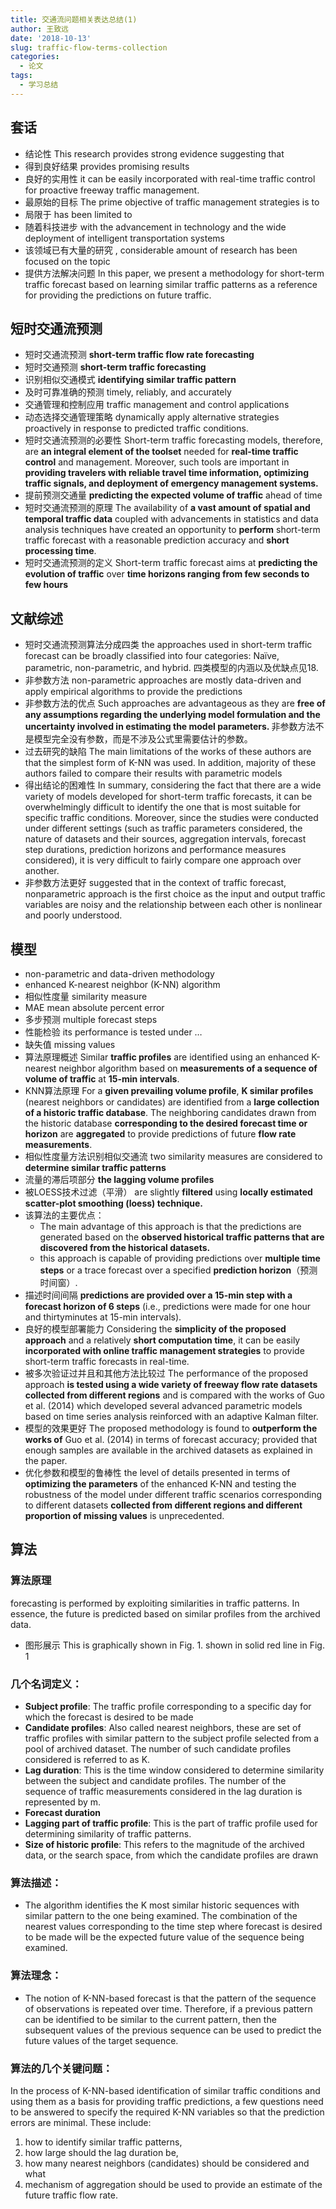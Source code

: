 ```yaml
---
title: 交通流问题相关表达总结(1)
author: 王致远
date: '2018-10-13'
slug: traffic-flow-terms-collection
categories:
  - 论文
tags:
  - 学习总结
---
```


## 套话

- 结论性 This research provides strong evidence suggesting that 
- 得到良好结果 provides promising results
- 良好的实用性 it can be easily incorporated with real-time traffic control for proactive freeway traffic management.
- 最原始的目标 The prime objective of traffic management strategies is to
- 局限于 has been limited to
- 随着科技进步 with the advancement in technology and the wide deployment of intelligent transportation systems
- 该领域已有大量的研究 , considerable amount of research has been focused on the topic
- 提供方法解决问题 In this paper, we present a methodology for short-term traffic forecast based on learning similar traffic patterns as a reference for providing the predictions on future traffic.

## 短时交通流预测

- 短时交通流预测 **short-term traffic flow rate forecasting**
- 短时交通预测 **short-term traffic forecasting**
- 识别相似交通模式 **identifying similar traffic pattern**
- 及时可靠准确的预测 timely, reliably, and accurately 
- 交通管理和控制应用 traffic management and control applications
- 动态选择交通管理策略 dynamically apply alternative strategies proactively in response to predicted traffic conditions. 
- 短时交通流预测的必要性 Short-term traffic forecasting models, therefore, are **an integral element of the toolset** needed for **real-time traffic control** and management. Moreover, such tools are important in **providing travelers with reliable travel time information, optimizing traffic signals, and deployment of emergency management systems.**
- 提前预测交通量 **predicting the expected volume of traffic** ahead of time
- 短时交通流预测的原理 The availability of **a vast amount of spatial and temporal traffic data** coupled with advancements in statistics and data analysis techniques have created an opportunity to **perform** short-term traffic forecast with a reasonable prediction accuracy and **short processing time**.
- 短时交通流预测的定义 Short-term traffic forecast aims at **predicting the evolution of traffic** over **time horizons ranging from few seconds to few hours**

## 文献综述

- 短时交通流预测算法分成四类  the approaches used in short-term traffic forecast can be broadly classified into four categories: Naïve, parametric, non-parametric, and hybrid. 四类模型的内涵以及优缺点见18.
- 非参数方法 non-parametric approaches are mostly data-driven and apply empirical algorithms to provide the predictions
- 非参数方法的优点 Such approaches are advantageous as they are **free of any assumptions regarding the underlying model formulation and the uncertainty involved in estimating the model parameters. ** 非参数方法不是模型完全没有参数，而是不涉及公式里需要估计的参数。
- 过去研究的缺陷 The main limitations of the works of these authors are that the simplest form of K-NN was used. In addition, majority of these authors failed to compare their results with parametric models 
- 得出结论的困难性 In summary, considering the fact that there are a wide variety of models developed for short-term traffic forecasts, it can be overwhelmingly difficult to identify the one that is most suitable for specific traffic conditions. Moreover, since the studies were conducted under different settings (such as traffic parameters considered, the nature of datasets and their sources, aggregation intervals, forecast step durations, prediction horizons and performance measures considered), it is very difficult to fairly compare one approach over another.
- 非参数方法更好 suggested that in the context of traffic forecast, nonparametric approach is the first choice as the input and output traffic variables are noisy and the relationship between each other is nonlinear and poorly understood. 

## 模型

- non-parametric and data-driven methodology
- enhanced K-nearest neighbor (K-NN) algorithm
- 相似性度量 similarity measure
- MAE mean absolute percent error 
- 多步预测  multiple forecast steps
- 性能检验 its performance is tested under ...
- 缺失值 missing values
- 算法原理概述 Similar **traffic profiles** are identified using an enhanced K-nearest neighbor algorithm based on **measurements of a sequence of volume of traffic** at **15-min intervals**. 
- KNN算法原理 For a **given prevailing volume profile**, **K similar profiles** (nearest neighbors or candidates) are identified from a **large collection of a historic traffic database**. The neighboring candidates drawn from the historic database **corresponding to the desired forecast time or horizon** are **aggregated** to provide predictions of future **flow rate measurements**. 
- 相似性度量方法识别相似交通流  two similarity measures are considered to **determine similar traffic patterns**
- 流量的滞后项部分  **the lagging volume profiles**
- 被LOESS技术过滤（平滑） are slightly **filtered** using **locally estimated scatter-plot smoothing (loess) technique.**
- 该算法的主要优点：
    - The main advantage of this approach is that the predictions are generated based on the **observed historical traffic patterns that are discovered from the historical datasets. **
    - this approach is capable of providing predictions over **multiple time steps** or a trace forecast over a specified **prediction horizon**（预测时间窗）.
- 描述时间间隔 **predictions are provided over a 15-min step with a forecast horizon of 6 steps** (i.e., predictions were made for one hour and thirtyminutes at 15-min intervals). 
- 良好的模型部署能力 Considering the **simplicity of the proposed approach** and a relatively **short computation time**, it can be easily **incorporated with online traffic management strategies** to provide short-term traffic forecasts in real-time. 
- 被多次验证过并且和其他方法比较过 The performance of the proposed approach **is tested using a wide variety of freeway flow rate datasets collected from different regions** and is compared with the works of Guo et al. (2014) which developed several advanced parametric models based on time series analysis reinforced with an adaptive Kalman filter. 
- 模型的效果更好 The proposed methodology is found to **outperform the works of** Guo et al. (2014) in terms of forecast accuracy; provided that enough samples are available in the archived datasets as explained in the paper. 
- 优化参数和模型的鲁棒性 the level of details presented in terms of **optimizing the parameters** of the enhanced K-NN and testing the robustness of the model under different traffic scenarios corresponding to different datasets **collected from different regions and different proportion of missing values** is unprecedented.

## 算法

### 算法原理 

forecasting is performed by exploiting similarities in traffic patterns. In essence, the future is predicted based on similar profiles from the archived data.


- 图形展示 This is graphically shown in Fig. 1. shown in solid red line in Fig. 1

### 几个名词定义：

- **Subject profile**: The traffic profile corresponding to a specific day for which the forecast is desired to be made
- **Candidate profiles**: Also called nearest neighbors, these are set of traffic profiles with similar pattern to the subject profile selected from a pool of archived dataset. The number of such candidate profiles considered is referred to as K.
- **Lag duration**: This is the time window considered to determine similarity between the subject and candidate profiles. The number of the sequence of traffic measurements considered in the lag duration is represented by m. 
- **Forecast duration**
- **Lagging part of traffic profile**: This is the part of traffic profile used for determining similarity of traffic patterns. 
- **Size of historic profile**: This refers to the magnitude of the archived data, or the search space, from which the candidate
profiles are drawn

### 算法描述：

- The algorithm identifies the K most similar historic sequences with similar pattern to the one being examined. The combination of the nearest values corresponding to the time step where forecast is desired to be made will be the expected future value of the sequence being examined. 

### 算法理念：

-  The notion of K-NN-based forecast is that the pattern of the sequence of observations is repeated over time. Therefore, if a previous pattern can be identified to be similar to the current pattern, then the subsequent values of the previous sequence can be used to predict the future values of the target sequence.

### 算法的几个关键问题：

In the process of K-NN-based identification of similar traffic conditions and using them as a basis for providing traffic predictions, a few questions need to be answered to specify the required K-NN variables so that the prediction errors are minimal. These include: 

1. how to identify similar traffic patterns, 
2. how large should the lag duration be, 
3. how many nearest neighbors (candidates) should be considered and what 
4. mechanism of aggregation should be used to provide an estimate of the future traffic flow rate. 
